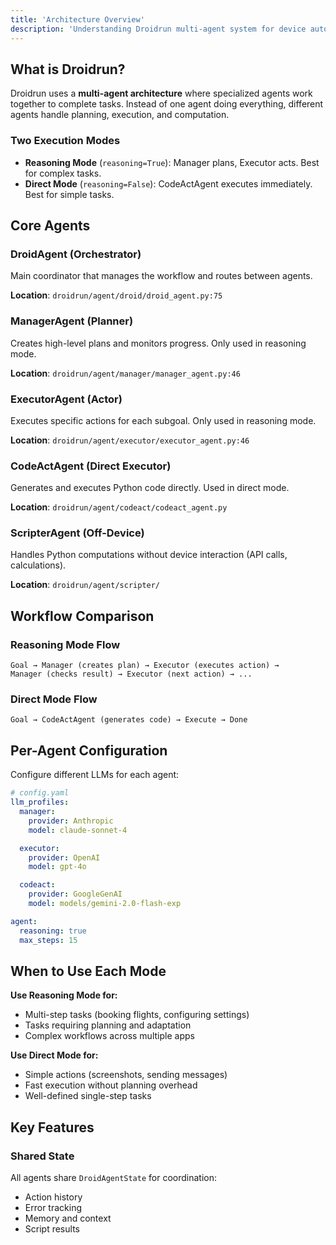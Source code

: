```yaml
---
title: 'Architecture Overview'
description: 'Understanding Droidrun multi-agent system for device automation.'
---
```


## What is Droidrun?

Droidrun uses a **multi-agent architecture** where specialized agents work together to complete tasks. Instead of one agent doing everything, different agents handle planning, execution, and computation.

### Two Execution Modes

- **Reasoning Mode** (`reasoning=True`): Manager plans, Executor acts. Best for complex tasks.
- **Direct Mode** (`reasoning=False`): CodeActAgent executes immediately. Best for simple tasks.

## Core Agents

### DroidAgent (Orchestrator)
Main coordinator that manages the workflow and routes between agents.

**Location**: `droidrun/agent/droid/droid_agent.py:75`

### ManagerAgent (Planner)
Creates high-level plans and monitors progress. Only used in reasoning mode.

**Location**: `droidrun/agent/manager/manager_agent.py:46`

### ExecutorAgent (Actor)
Executes specific actions for each subgoal. Only used in reasoning mode.

**Location**: `droidrun/agent/executor/executor_agent.py:46`

### CodeActAgent (Direct Executor)
Generates and executes Python code directly. Used in direct mode.

**Location**: `droidrun/agent/codeact/codeact_agent.py`

### ScripterAgent (Off-Device)
Handles Python computations without device interaction (API calls, calculations).

**Location**: `droidrun/agent/scripter/`

## Workflow Comparison

### Reasoning Mode Flow
```
Goal → Manager (creates plan) → Executor (executes action) →
Manager (checks result) → Executor (next action) → ...
```

### Direct Mode Flow
```
Goal → CodeActAgent (generates code) → Execute → Done
```

## Per-Agent Configuration

Configure different LLMs for each agent:

```yaml
# config.yaml
llm_profiles:
  manager:
    provider: Anthropic
    model: claude-sonnet-4

  executor:
    provider: OpenAI
    model: gpt-4o

  codeact:
    provider: GoogleGenAI
    model: models/gemini-2.0-flash-exp

agent:
  reasoning: true
  max_steps: 15
```

## When to Use Each Mode

**Use Reasoning Mode for:**
- Multi-step tasks (booking flights, configuring settings)
- Tasks requiring planning and adaptation
- Complex workflows across multiple apps

**Use Direct Mode for:**
- Simple actions (screenshots, sending messages)
- Fast execution without planning overhead
- Well-defined single-step tasks

## Key Features

### Shared State
All agents share `DroidAgentState` for coordination:
- Action history
- Error tracking
- Memory and context
- Script results

